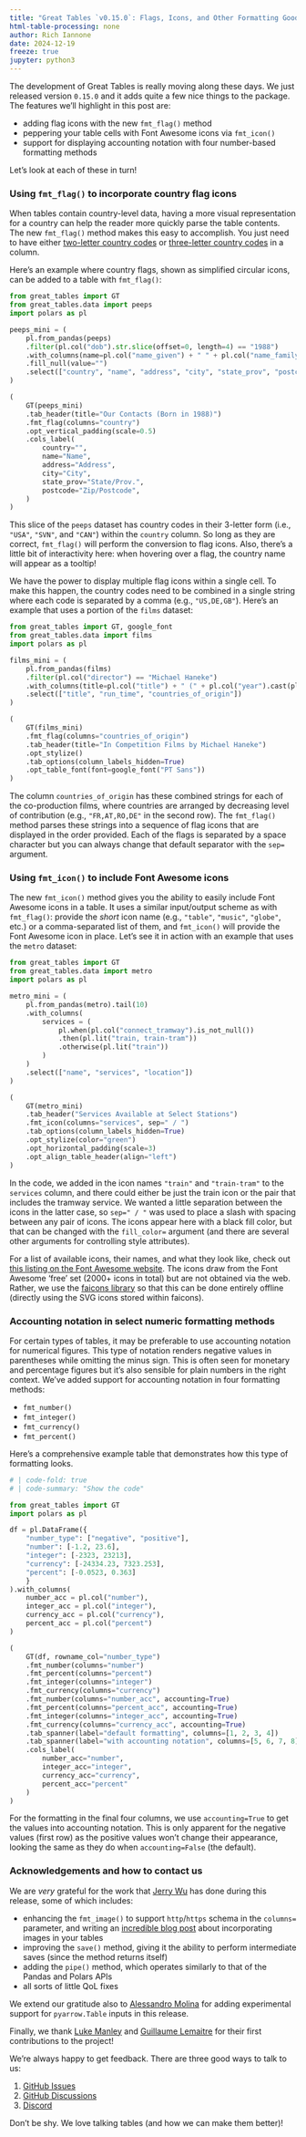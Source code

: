 ```yaml
---
title: "Great Tables `v0.15.0`: Flags, Icons, and Other Formatting Goodies"
html-table-processing: none
author: Rich Iannone
date: 2024-12-19
freeze: true
jupyter: python3
---
```


The development of Great Tables is really moving along these days. We just released version `0.15.0` and it adds quite a few nice things to the package. The features we'll highlight in this post are:

- adding flag icons with the new `fmt_flag()` method
- peppering your table cells with Font Awesome icons via `fmt_icon()`
- support for displaying accounting notation with four number-based formatting methods

Let's look at each of these in turn!

### Using `fmt_flag()` to incorporate country flag icons

When tables contain country-level data, having a more visual representation for a country can help the reader more quickly parse the table contents. The new `fmt_flag()` method makes this easy to accomplish. You just need to have either [two-letter country codes](https://en.wikipedia.org/wiki/ISO_3166-1_alpha-2) or [three-letter country codes](https://en.wikipedia.org/wiki/ISO_3166-1_alpha-3) in a column.

Here's an example where country flags, shown as simplified circular icons, can be added to a table with `fmt_flag()`:

```python
from great_tables import GT
from great_tables.data import peeps
import polars as pl

peeps_mini = (
    pl.from_pandas(peeps)
    .filter(pl.col("dob").str.slice(offset=0, length=4) == "1988")
    .with_columns(name=pl.col("name_given") + " " + pl.col("name_family"))
    .fill_null(value="")
    .select(["country", "name", "address", "city", "state_prov", "postcode"])
)

(
    GT(peeps_mini)
    .tab_header(title="Our Contacts (Born in 1988)")
    .fmt_flag(columns="country")
    .opt_vertical_padding(scale=0.5)
    .cols_label(
        country="",
        name="Name",
        address="Address",
        city="City",
        state_prov="State/Prov.",
        postcode="Zip/Postcode",
    )
)
```

This slice of the `peeps` dataset has country codes in their 3-letter form (i.e., `"USA"`, `"SVN"`, and `"CAN"`) within the `country` column. So long as they are correct, `fmt_flag()` will perform the conversion to flag icons. Also, there's a little bit of interactivity here: when hovering over a flag, the country name will appear as a tooltip!

We have the power to display multiple flag icons within a single cell. To make this happen, the country codes need to be combined in a single string where each code is separated by a comma (e.g., `"US,DE,GB"`). Here's an example that uses a portion of the `films` dataset:

```python
from great_tables import GT, google_font
from great_tables.data import films
import polars as pl

films_mini = (
    pl.from_pandas(films)
    .filter(pl.col("director") == "Michael Haneke")
    .with_columns(title=pl.col("title") + " (" + pl.col("year").cast(pl.String) + ")")
    .select(["title", "run_time", "countries_of_origin"])
)

(
    GT(films_mini)
    .fmt_flag(columns="countries_of_origin")
    .tab_header(title="In Competition Films by Michael Haneke")
    .opt_stylize()
    .tab_options(column_labels_hidden=True)
    .opt_table_font(font=google_font("PT Sans"))
)
```

The column `countries_of_origin` has these combined strings for each of the co-production films, where countries are arranged by decreasing level of contribution (e.g., `"FR,AT,RO,DE"` in the second row). The `fmt_flag()` method parses these strings into a sequence of flag icons that are displayed in the order provided. Each of the flags is separated by a space character but you can always change that default separator with the `sep=` argument.

### Using `fmt_icon()` to include Font Awesome icons

The new `fmt_icon()` method gives you the ability to easily include Font Awesome icons in a table. It uses a similar input/output scheme as with `fmt_flag()`: provide the *short* icon name (e.g., `"table"`, `"music"`, `"globe"`, etc.) or a comma-separated list of them, and `fmt_icon()` will provide the Font Awesome icon in place. Let's see it in action with an example that uses the `metro` dataset:

```python
from great_tables import GT
from great_tables.data import metro
import polars as pl

metro_mini = (
    pl.from_pandas(metro).tail(10)
    .with_columns(
        services = (
            pl.when(pl.col("connect_tramway").is_not_null())
            .then(pl.lit("train, train-tram"))
            .otherwise(pl.lit("train"))
        )
    )
    .select(["name", "services", "location"])
)

(
    GT(metro_mini)
    .tab_header("Services Available at Select Stations")
    .fmt_icon(columns="services", sep=" / ")
    .tab_options(column_labels_hidden=True)
    .opt_stylize(color="green")
    .opt_horizontal_padding(scale=3)
    .opt_align_table_header(align="left")
)
```

In the code, we added in the icon names `"train"` and `"train-tram"` to the `services` column, and there could either be just the train icon or the pair that includes the tramway service. We wanted a little separation between the icons in the latter case, so `sep=" / "` was used to place a slash with spacing between any pair of icons. The icons appear here with a black fill color, but that can be changed with the `fill_color=` argument (and there are several other arguments for controlling style attributes).

For a list of available icons, their names, and what they look like, check out [this listing on the Font Awesome website](https://fontawesome.com/search?m=free&o=r). The icons draw from the Font Awesome 'free' set (2000+ icons in total) but are not obtained via the web. Rather, we use the [faicons library](https://pypi.org/project/faicons/) so that this can be done entirely offline (directly using the SVG icons stored within faicons).

### Accounting notation in select numeric formatting methods

For certain types of tables, it may be preferable to use accounting notation for numerical figures. This type of notation renders negative values in parentheses while omitting the minus sign. This is often seen for monetary and percentage figures but it's also sensible for plain numbers in the right context. We've added support for accounting notation in four formatting methods:

- `fmt_number()`
- `fmt_integer()`
- `fmt_currency()`
- `fmt_percent()`

Here's a comprehensive example table that demonstrates how this type of formatting looks.

```python
# | code-fold: true
# | code-summary: "Show the code"

from great_tables import GT
import polars as pl

df = pl.DataFrame({
    "number_type": ["negative", "positive"],
    "number": [-1.2, 23.6],
    "integer": [-2323, 23213],
    "currency": [-24334.23, 7323.253],
    "percent": [-0.0523, 0.363]
    }
).with_columns(
    number_acc = pl.col("number"),
    integer_acc = pl.col("integer"),
    currency_acc = pl.col("currency"),
    percent_acc = pl.col("percent")
)

(
    GT(df, rowname_col="number_type")
    .fmt_number(columns="number")
    .fmt_percent(columns="percent")
    .fmt_integer(columns="integer")
    .fmt_currency(columns="currency")
    .fmt_number(columns="number_acc", accounting=True)
    .fmt_percent(columns="percent_acc", accounting=True)
    .fmt_integer(columns="integer_acc", accounting=True)
    .fmt_currency(columns="currency_acc", accounting=True)
    .tab_spanner(label="default formatting", columns=[1, 2, 3, 4])
    .tab_spanner(label="with accounting notation", columns=[5, 6, 7, 8])
    .cols_label(
        number_acc="number",
        integer_acc="integer",
        currency_acc="currency",
        percent_acc="percent"
    )
)
```

For the formatting in the final four columns, we use `accounting=True` to get the values into accounting notation. This is only apparent for the negative values (first row) as the positive values won't change their appearance, looking the same as they do when `accounting=False` (the default).

### Acknowledgements and how to contact us

We are *very* grateful for the work that [Jerry Wu](https://github.com/jrycw) has done during this release, some of which includes:

- enhancing the `fmt_image()` to support `http`/`https` schema in the `columns=` parameter, and writing an [incredible blog post](https://posit-dev.github.io/great-tables/blog/rendering-images/) about incorporating images in your tables
- improving the `save()` method, giving it the ability to perform intermediate saves (since the method returns itself)
- adding the `pipe()` method, which operates similarly to that of the Pandas and Polars APIs
- all sorts of little QoL fixes

We extend our gratitude also to [Alessandro Molina](https://github.com/amol-) for adding experimental support for `pyarrow.Table` inputs in this release.

Finally, we thank [Luke Manley](https://github.com/lukemanley) and [Guillaume Lemaitre](https://github.com/glemaitre) for their first contributions to the project!

We're always happy to get feedback. There are three good ways to talk to us:

1. [GitHub Issues](https://github.com/posit-dev/great-tables/issues)
2. [GitHub Discussions](https://github.com/posit-dev/great-tables/discussions)
3. [Discord](https://discord.com/invite/Ux7nrcXHVV)

Don't be shy. We love talking tables (and how we can make them better)!
